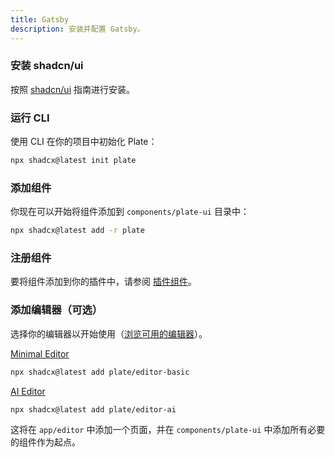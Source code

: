 ```yaml
---
title: Gatsby
description: 安装并配置 Gatsby。
---
```


<Steps>

### 安装 shadcn/ui

按照 [shadcn/ui](https://ui.shadcn.com/docs/installation/gatsby) 指南进行安装。

### 运行 CLI

使用 CLI 在你的项目中初始化 Plate：

```bash
npx shadcx@latest init plate
```

### 添加组件

你现在可以开始将组件添加到 `components/plate-ui` 目录中：

```bash
npx shadcx@latest add -r plate
```

### 注册组件

要将组件添加到你的插件中，请参阅 [插件组件](/docs/plugin-components#register-components)。

### 添加编辑器（可选）

选择你的编辑器以开始使用（[浏览可用的编辑器](/editors)）。

[Minimal Editor](https://template.platejs.org/editor)
```bash
npx shadcx@latest add plate/editor-basic
```

[AI Editor](https://playground.platejs.org/editor)
```bash
npx shadcx@latest add plate/editor-ai
```

这将在 `app/editor` 中添加一个页面，并在 `components/plate-ui` 中添加所有必要的组件作为起点。

</Steps>